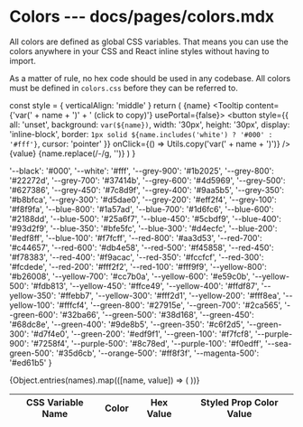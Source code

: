 
# Colors --- docs/pages/colors.mdx

All colors are defined as global CSS variables. That means you can use the colors anywhere in your CSS and React inline styles without having to import.

As a matter of rule, no hex code should be used in any codebase. All colors must be defined in `colors.css` before they can be referred to.

  const style = { verticalAlign: 'middle' }
  return (
    <tr>
      <td style={style}>{name}</td>
      <td>
        <Tooltip content={'var(' + name + ')' + ' (click to copy)'} usePortal={false}>
          <button
            style={{
              all: 'unset',
              background: `var(${name})`,
              width: '30px',
              height: '30px',
              display: 'inline-block',
              border: `1px solid ${name.includes('white') ? '#000' : '#fff'}`,
              cursor: 'pointer'
            }}
            onClick={() => Utils.copy('var(' + name + ')')}
          />
        </Tooltip>
      </td>
      <td style={style}>{value}</td>
      <td style={style}>{name.replace(/-/g, '')}</td>
    </tr>
  )
}

  '--black': '#000',
  '--white': '#fff',
  '--grey-900': '#1b2025',
  '--grey-800': '#22272d',
  '--grey-700': '#37414b',
  '--grey-600': '#4d5969',
  '--grey-500': '#627386',
  '--grey-450': '#7c8d9f',
  '--grey-400': '#9aa5b5',
  '--grey-350': '#b8bfca',
  '--grey-300': '#d5dae0',
  '--grey-200': '#eff2f4',
  '--grey-100': '#f8f9fa',
  '--blue-800': '#1a57ad',
  '--blue-700': '#1d6fc6',
  '--blue-600': '#2188dd',
  '--blue-500': '#25a6f7',
  '--blue-450': '#5cbdf9',
  '--blue-400': '#93d2f9',
  '--blue-350': '#bfe5fc',
  '--blue-300': '#d4ecfc',
  '--blue-200': '#edf8ff',
  '--blue-100': '#f7fcff',
  '--red-800': '#aa3d53',
  '--red-700': '#c44657',
  '--red-600': '#db4e58',
  '--red-500': '#f45858',
  '--red-450': '#f78383',
  '--red-400': '#f9acac',
  '--red-350': '#fccfcf',
  '--red-300': '#fcdede',
  '--red-200': '#fff2f2',
  '--red-100': '#fff9f9',
  '--yellow-800': '#b26008',
  '--yellow-700': '#cc7b0a',
  '--yellow-600': '#e59c0b',
  '--yellow-500': '#fdb813',
  '--yellow-450': '#ffce49',
  '--yellow-400': '#ffdf87',
  '--yellow-350': '#ffebb7',
  '--yellow-300': '#fff2d1',
  '--yellow-200': '#fff8ea',
  '--yellow-100': '#fffcf4',
  '--green-800': '#27915e',
  '--green-700': '#2ca565',
  '--green-600': '#32ba66',
  '--green-500': '#38d168',
  '--green-450': '#68dc8e',
  '--green-400': '#9de8b5',
  '--green-350': '#c6f2d5',
  '--green-300': '#d7f4e0',
  '--green-200': '#edf9f1',
  '--green-100': '#f7fcf8',
  '--purple-900': '#7258f4',
  '--purple-500': '#8c78ed',
  '--purple-100': '#f0edff',
  '--sea-green-500': '#35d6cb',
  '--orange-500': '#ff8f3f',
  '--magenta-500': '#ed61b5'
}

<table className="bp3-html-table bp3-html-table-bordered bp3-html-table-striped">
  <thead>
    <tr>
      <th>CSS Variable Name</th>
      <th>Color</th>
      <th>Hex Value</th>
      <th>Styled Prop Color Value</th>
    </tr>
  </thead>
  <tbody>
    {Object.entries(names).map(([name, value]) => (
      <ColorRow name={name} value={value} key={value} />
    ))}
  </tbody>
</table>
